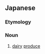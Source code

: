 ==Japanese==
{{ja-kanjitab|らく|のう|せい|ひん|yomi=on}}

===Etymology===
{{compound|酪農|製品|t1=dairy|t2=produce|lang=ja|sort=らくのうせいひん}}

===Noun===
{{ja-noun|らくのうせいひん}}
# [[dairy]] [[produce]]